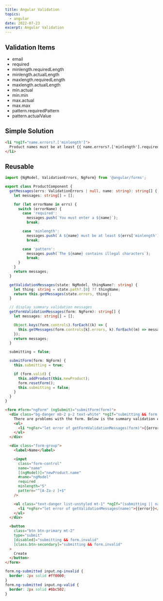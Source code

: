 ```yaml
---
title: Angular Validation
topics:
  - angular
date: 2022-07-23
excerpt: Angular Validation
---
```


## Validation Items

- email
- required
- minlength.requiredLength
- minlength.actualLength
- maxlength.requiredLength
- maxlength.actualLength
- min.actual
- min.min
- max.actual
- max.max
- pattern.requiredPattern
- pattern.actualValue

## Simple Solution

```html
<li *ngIf="name.errors?.['minlength']">
  Product names must be at least {{ name.errors?.['minlength'].requiredLength }} characters
</li>
```

## Reusable

```ts
import {NgModel, ValidationErrors, NgForm} from '@angular/forms';

export class ProductComponent {
  getMessages(errs: ValidationErrors | null, name: string): string[] {
    let messages: string[] = [];

    for (let errorName in errs) {
      switch (errorName) {
        case 'required':
          messages.push(`You must enter a ${name}`);
          break;

        case 'minlength':
          messages.push(`A ${name} must be at least ${errs['minlength'].requiredLength} characters`);
          break;

        case 'pattern':
          messages.push(`The ${name} contains illegal characters`);
          break;
      }
    }
    return messages;
  }

  getValidationMessages(state: NgModel, thingName?: string) {
    let thing: string = state.path?.[0] ?? thingName;
    return this.getMessages(state.errors, thing);
  }

  // display summary validation messages
  getFormValidationMessages(form: NgForm): string[] {
    let messages: string[] = [];

    Object.keys(form.controls).forEach((k) => {
      this.getMessages(form.controls[k].errors, k).forEach((m) => messages.push(m));
    });
    return messages;
  }

  submitting = false;

  submitForm(form: NgForm) {
    this.submitting = true;

    if (form.valid) {
      this.addProduct(this.newProduct);
      form.resetForm();
      this.submitting = false;
    }
  }
}
```

```html
<form #form="ngForm" (ngSubmit)="submitForm(form)">
  <div class="bg-danger mb-2 p-2 text-white" *ngIf="submitting && form.invalid">
    There are problems with the form. Below is the summary validation errors:
    <ul>
      <li *ngFor="let error of getFormValidationMessages(form)">{{error}}</li>
    </ul>
  </div>

  <div class="form-group">
    <label>Name</label>

    <input
      class="form-control"
      name="name"
      [(ngModel)]="newProduct.name"
      #name="ngModel"
      required
      minlength="5"
      pattern="^[A-Za-z ]+$"
    />

    <ul class="text-danger list-unstyled mt-1" *ngIf="(submitting || name.dirty) && name.invalid">
      <li *ngFor="let error of getValidationMessages(name)">{{error}}</li>
    </ul>
  </div>

  <button
    class="btn btn-primary mt-2"
    type="submit"
    [disabled]="submitting && form.invalid"
    [class.btn-secondary]="submitting && form.invalid"
  >
    Create
  </button>
</form>
```

```css
form.ng-submitted input.ng-invalid {
  border: 2px solid #ff0000;
}
form.ng-submitted input.ng-valid {
  border: 2px solid #6bc502;
}
```
